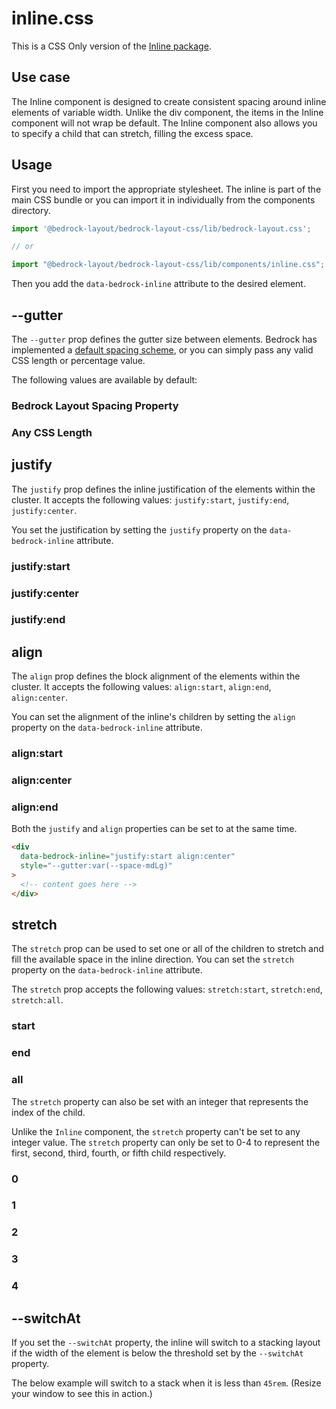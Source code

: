 

<Meta title="CSS Only/components/inline.css" />

# inline.css

This is a CSS Only version of the [Inline package](/?path=/docs/components-inline--api).

## Use case

The Inline component is designed to create consistent spacing around inline elements of variable width. Unlike the div component,
the items in the Inline component will not wrap be default. The Inline component also allows you to specify a child that can stretch, filling the excess space.

## Usage

First you need to import the appropriate stylesheet. The inline is part of the main CSS bundle or you can import it in individually from the components directory.

```javascript
import '@bedrock-layout/bedrock-layout-css/lib/bedrock-layout.css';

// or

import "@bedrock-layout/bedrock-layout-css/lib/components/inline.css";
```

Then you add the `data-bedrock-inline` attribute to the desired element.

## --gutter

The `--gutter` prop defines the gutter size between elements. Bedrock has implemented a [default spacing scheme](css-only-components-spacing-properties-css--page), or you can simply pass any valid CSS length or percentage value.

The following values are available by default:

<Preview withToolbar withSource="open">
  <Story name="--gutter">
    <h3>Bedrock Layout Spacing Property</h3>
    <div data-bedrock-inline style={{ "--gutter": "var(--space-md)" }}>
      <Box />
      <Box />
      <Box />
      <Box />
    </div>
    <h3>Any CSS Length</h3>
    <div data-bedrock-inline style={{ "--gutter": "2rem" }}>
      <Box />
      <Box />
      <Box />
      <Box />
    </div>
  </Story>
</Preview>

## justify

The `justify` prop defines the inline justification of the elements within the cluster. It accepts the following values: `justify:start`, `justify:end`, `justify:center`.

You set the justification by setting the `justify` property on the `data-bedrock-inline` attribute.

<Preview withToolbar withSource="open">
  <Story name="justify">
    <h3>justify:start</h3>
    <div data-bedrock-inline="justify:start" style={{ "--gutter": "2rem" }}>
      <Box />
      <Box />
      <Box />
      <Box />
    </div>
    <h3>justify:center</h3>
    <div data-bedrock-inline="justify:center" style={{ "--gutter": "2rem" }}>
      <Box />
      <Box />
      <Box />
      <Box />
    </div>
    <h3>justify:end</h3>
    <div data-bedrock-inline="justify:end" style={{ "--gutter": "2rem" }}>
      <Box />
      <Box />
      <Box />
      <Box />
    </div>
  </Story>
</Preview>

## align

The `align` prop defines the block alignment of the elements within the cluster. It accepts the following values: `align:start`, `align:end`, `align:center`.

You can set the alignment of the inline's children by setting the `align` property on the `data-bedrock-inline` attribute.

<Preview withToolbar withSource="open">
  <Story name="align">
    <h3>align:start</h3>
    <div data-bedrock-inline="align:start" style={{ "--gutter": "2rem" }}>
      <Box style={{ height: 200 }} />
      <Box />
      <Box />
      <Box />
    </div>
    <h3>align:center</h3>
    <div data-bedrock-inline="align:center" style={{ "--gutter": "2rem" }}>
      <Box style={{ height: 200 }} />
      <Box />
      <Box />
      <Box />
    </div>
    <h3>align:end</h3>
    <div data-bedrock-inline="align:end" style={{ "--gutter": "2rem" }}>
      <Box style={{ height: 200 }} />
      <Box />
      <Box />
      <Box />
    </div>
  </Story>
</Preview>

Both the `justify` and `align` properties can be set to at the same time.

```html
<div
  data-bedrock-inline="justify:start align:center"
  style="--gutter:var(--space-mdLg)"
>
  <!-- content goes here -->
</div>
```

## stretch

The `stretch` prop can be used to set one or all of the children to stretch and fill the available space in the inline direction. You can set the `stretch` property on the `data-bedrock-inline` attribute.

The `stretch` prop accepts the following values: `stretch:start`, `stretch:end`, `stretch:all`.

<Preview withToolbar withSource="open">
  <Story name="stretch">
    <h3>start</h3>
    <div data-bedrock-inline="stretch:start" style={{ "--gutter": "2rem" }}>
      <Box />
      <Box />
      <Box />
      <Box />
    </div>
    <h3>end</h3>
    <div data-bedrock-inline="stretch:end" style={{ "--gutter": "2rem" }}>
      <Box />
      <Box />
      <Box />
      <Box />
    </div>
    <h3>all</h3>
    <div data-bedrock-inline="stretch:all" style={{ "--gutter": "2rem" }}>
      <Box />
      <Box />
      <Box />
      <Box />
    </div>
  </Story>
</Preview>

The `stretch` property can also be set with an integer that represents the index of the child.

Unlike the `Inline` component, the `stretch` property can't be set to any integer value. The `stretch` property can only be set to 0-4 to represent the first, second, third, fourth, or fifth child respectively.

<Preview withToolbar withSource="open">
  <Story name="stretch:index">
    <h3>0</h3>
    <div data-bedrock-inline="stretch:0" style={{ "--gutter": "2rem" }}>
      <Box />
      <Box />
      <Box />
      <Box />
      <Box />
    </div>
    <h3>1</h3>
    <div data-bedrock-inline="stretch:1" style={{ "--gutter": "2rem" }}>
      <Box />
      <Box />
      <Box />
      <Box />
      <Box />
    </div>
    <h3>2</h3>
    <div data-bedrock-inline="stretch:2" style={{ "--gutter": "2rem" }}>
      <Box />
      <Box />
      <Box />
      <Box />
      <Box />
    </div>
    <h3>3</h3>
    <div data-bedrock-inline="stretch:3" style={{ "--gutter": "2rem" }}>
      <Box />
      <Box />
      <Box />
      <Box />
      <Box />
    </div>
    <h3>4</h3>
    <div data-bedrock-inline="stretch:4" style={{ "--gutter": "2rem" }}>
      <Box />
      <Box />
      <Box />
      <Box />
      <Box />
    </div>
  </Story>
</Preview>

## --switchAt

If you set the `--switchAt` property, the inline will switch to a stacking layout if the width of the element is below the threshold set by the `--switchAt` property.

The below example will switch to a stack when it is less than `45rem`. (Resize your window to see this in action.)

<Preview withToolbar withSource="open">
  <Story name="--switchAt">
    <div
      data-bedrock-inline
      style={{ "--switchAt": "45rem", "--gutter": "2rem" }}
    >
      <Box style={{ minWidth: 100 }} />
      <Box style={{ minWidth: 100 }} />
      <Box style={{ minWidth: 100 }} />
      <Box style={{ minWidth: 100 }} />
    </div>
  </Story>
</Preview>
